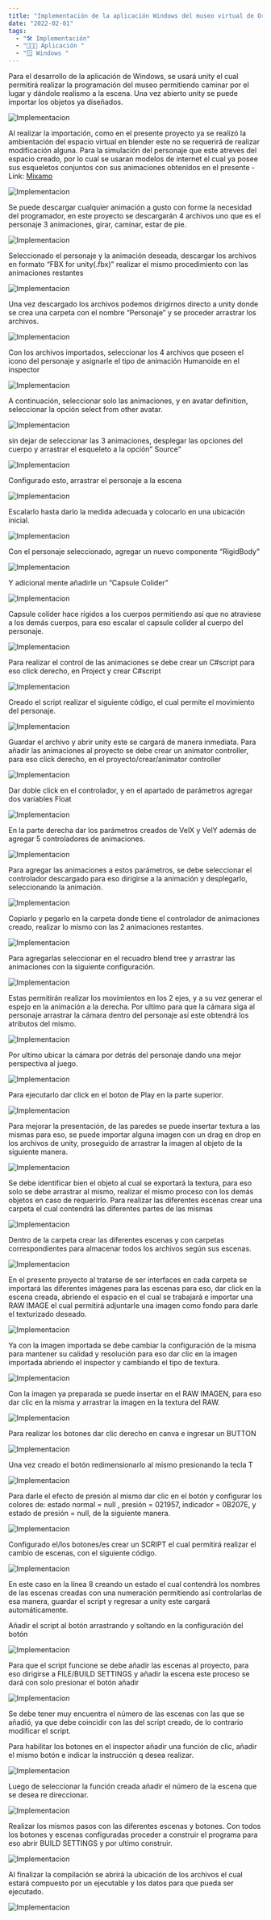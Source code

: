 ```yaml
---
title: "Implementación de la aplicación Windows del museo virtual de Origami y Kirigami"
date: "2022-02-01"
tags:
  - "🛠️ Implementación"
  - "🧑🏻‍💻 Aplicación "
  - "🪟 Windows "
---
```


Para el desarrollo de la aplicación de Windows, se usará unity el cual permitirá realizar la programación del museo permitiendo caminar por el lugar y dándole realismo a la escena.
Una vez abierto unity se puede importar los objetos ya diseñados.

![Implementacion](/images/aplicacion-windows/1.png)

Al realizar la importación, como en el presente proyecto ya se realizó la ambientación del espacio virtual en blender este no se requerirá de realizar modificación alguna.
Para la simulación del personaje que este atreves del espacio creado, por lo cual se usaran modelos de internet el cual ya posee sus esqueletos conjuntos con sus animaciones obtenidos en el presente - Link: [Mixamo](https://www.mixamo.com/#/?page=1&query=left&type=Motion%2CMotionPack)

![Implementacion](/images/aplicacion-windows/2.png)

Se puede descargar cualquier animación a gusto con forme la necesidad del programador, en este proyecto se descargarán 4 archivos uno que es el personaje 3 animaciones, girar, caminar, estar de pie.

![Implementacion](/images/aplicacion-windows/3.png)

Seleccionado el personaje y la animación deseada, descargar los archivos en formato “FBX for unity(.fbx)” realizar el mismo procedimiento con las animaciones restantes

![Implementacion](/images/aplicacion-windows/4.png)

Una vez descargado los archivos podemos dirigirnos directo a unity donde se crea una carpeta con el nombre “Personaje” y se proceder arrastrar los archivos.

![Implementacion](/images/aplicacion-windows/5.png)

Con los archivos importados, seleccionar los 4 archivos que poseen el icono del personaje y asignarle el tipo de animación Humanoide en el inspector

![Implementacion](/images/aplicacion-windows/6.png)

A continuación, seleccionar solo las animaciones, y en avatar definition, seleccionar la opción select from other avatar.

![Implementacion](/images/aplicacion-windows/7.png)

sin dejar de seleccionar las 3 animaciones, desplegar las opciones del cuerpo y arrastrar el esqueleto a la opción” Source”

![Implementacion](/images/aplicacion-windows/8.png)

Configurado esto, arrastrar el personaje a la escena

![Implementacion](/images/aplicacion-windows/9.png)

Escalarlo hasta darlo la medida adecuada y colocarlo en una ubicación inicial.

![Implementacion](/images/aplicacion-windows/10.png)

Con el personaje seleccionado, agregar un nuevo componente “RigidBody”

![Implementacion](/images/aplicacion-windows/11.png)

Y adicional mente añadirle un “Capsule Colider”

![Implementacion](/images/aplicacion-windows/12.png)

Capsule colíder hace rígidos a los cuerpos permitiendo así que no atraviese a los demás cuerpos, para eso escalar el capsule colíder al cuerpo del personaje.

![Implementacion](/images/aplicacion-windows/13.png)

Para realizar el control de las animaciones se debe crear un C#script para eso click derecho, en Project y crear C#script

![Implementacion](/images/aplicacion-windows/14.png)

Creado el script realizar el siguiente código, el cual permite el movimiento del personaje.

![Implementacion](/images/aplicacion-windows/15.png)

Guardar el archivo y abrir unity este se cargará de manera inmediata.
Para añadir las animaciones al proyecto se debe crear un animator controller, para eso click derecho, en el proyecto/crear/animator controller

![Implementacion](/images/aplicacion-windows/16.png)

Dar doble click en el controlador, y en el apartado de parámetros agregar dos variables Float

![Implementacion](/images/aplicacion-windows/17.png)

En la parte derecha dar los parámetros creados de VelX y VelY además de agregar 5 controladores de animaciones.

![Implementacion](/images/aplicacion-windows/18.png)

Para agregar las animaciones a estos parámetros, se debe seleccionar el controlador descargado para eso dirigirse a la animación y desplegarlo, seleccionando la animación.

![Implementacion](/images/aplicacion-windows/19.png)

Copiarlo y pegarlo en la carpeta donde tiene el controlador de animaciones creado, realizar lo mismo con las 2 animaciones restantes.

![Implementacion](/images/aplicacion-windows/20.png)

Para agregarlas seleccionar en el recuadro blend tree y arrastrar las animaciones con la siguiente configuración.

![Implementacion](/images/aplicacion-windows/21.png)

Estas permitirán realizar los movimientos en los 2 ejes, y a su vez generar el espejo en la animación a la derecha.
Por ultimo para que la cámara siga al personaje arrastrar la cámara dentro del personaje así este obtendrá los atributos del mismo.

![Implementacion](/images/aplicacion-windows/22.png)

Por ultimo ubicar la cámara por detrás del personaje dando una mejor perspectiva al juego.

![Implementacion](/images/aplicacion-windows/23.png)

Para ejecutarlo dar click en el boton de Play en la parte superior.

![Implementacion](/images/aplicacion-windows/24.png)

Para mejorar la presentación, de las paredes se puede insertar textura a las mismas para eso, se puede importar alguna imagen con un drag en drop en los archivos de unity, proseguido de arrastrar la imagen al objeto de la siguiente manera.

![Implementacion](/images/aplicacion-windows/25.png)

Se debe identificar bien el objeto al cual se exportará la textura, para eso solo se debe arrastrar al mismo, realizar el mismo proceso con los demás objetos en caso de requerirlo.
Para realizar las diferentes escenas crear una carpeta el cual contendrá las diferentes partes de las mismas

![Implementacion](/images/aplicacion-windows/26.png)

Dentro de la carpeta crear las diferentes escenas y con carpetas correspondientes para almacenar todos los archivos según sus escenas.

![Implementacion](/images/aplicacion-windows/27.png)

En el presente proyecto al tratarse de ser interfaces en cada carpeta se importará las diferentes imágenes para las escenas para eso, dar click en la escena creada, abriendo el espacio en el cual se trabajará e importar una RAW IMAGE el cual permitirá adjuntarle una imagen como fondo para darle el texturizado deseado.

![Implementacion](/images/aplicacion-windows/28.png)

Ya con la imagen importada se debe cambiar la configuración de la misma para mantener su calidad y resolución para eso dar clic en la imagen importada abriendo el inspector y cambiando el tipo de textura.

![Implementacion](/images/aplicacion-windows/29.png)

Con la imagen ya preparada se puede insertar en el RAW IMAGEN, para eso dar clic en la misma y arrastrar la imagen en la textura del RAW.

![Implementacion](/images/aplicacion-windows/30.png)

Para realizar los botones dar clic derecho en canva e ingresar un BUTTON

![Implementacion](/images/aplicacion-windows/31.png)

Una vez creado el botón redimensionarlo al mismo presionando la tecla T

![Implementacion](/images/aplicacion-windows/32.png)

Para darle el efecto de presión al mismo dar clic en el botón y configurar los colores de: estado normal = null , presión = 021957, indicador = 0B207E, y estado de presión = null, de la siguiente manera.

![Implementacion](/images/aplicacion-windows/33.png)

Configurado el/los botones/es crear un SCRIPT el cual permitirá realizar el cambio de escenas, con el siguiente código.

![Implementacion](/images/aplicacion-windows/34.png)

En este caso en la línea 8 creando un estado el cual contendrá los nombres de las escenas creadas con una numeración permitiendo así controlarlas de esa manera, guardar el script y regresar a unity este cargará automáticamente.

Añadir el script al botón arrastrando y soltando en la configuración del botón

![Implementacion](/images/aplicacion-windows/35.png)

Para que el script funcione se debe añadir las escenas al proyecto, para eso dirigirse a FILE/BUILD SETTINGS y añadir la escena este proceso se dará con solo presionar el botón añadir

![Implementacion](/images/aplicacion-windows/36.png)

Se debe tener muy encuentra el número de las escenas con las que se añadió, ya que debe coincidir con las del script creado, de lo contrario modificar el script.

Para habilitar los botones en el inspector añadir una función de clic, añadir el mismo botón e indicar la instrucción q desea realizar.

![Implementacion](/images/aplicacion-windows/37.png)

Luego de seleccionar la función creada añadir el número de la escena que se desea re direccionar.

![Implementacion](/images/aplicacion-windows/38.png)

Realizar los mismos pasos con las diferentes escenas y botones.
Con todos los botones y escenas configuradas proceder a construir el programa para eso abrir BUILD SETTINGS y por ultimo construir.

![Implementacion](/images/aplicacion-windows/39.png)

Al finalizar la compilación se abrirá la ubicación de los archivos el cual estará compuesto por un ejecutable y los datos para que pueda ser ejecutado.

![Implementacion](/images/aplicacion-windows/40.png)
